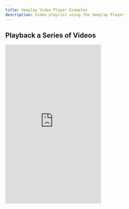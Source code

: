 ```yaml
---
title: Veeplay Video Player Examples
description: Video playlist using the Veeplay Player
--- 
```


## Playback a Series of Videos
<iframe height="500" style={{ width: '100%' }} scrolling="no" title="Veeplay - Internal Playlist" src="https://codepen.io/gabidobo/embed/JjMJJNe?default-tab=html%2Cresult&amp;editable=true" frameBorder="no" loading="lazy" allowtransparency="true" allowFullScreen>
  See the Pen <a href="https://codepen.io/gabidobo/pen/JjMJJNe">
  Veeplay - Internal Playlist</a> by Veeplay (<a href="https://codepen.io/gabidobo">@gabidobo</a>)
  on <a href="https://codepen.io">CodePen</a>.
</iframe>
